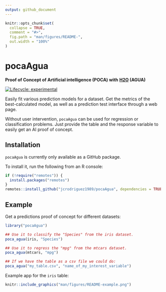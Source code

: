 ```yaml
---
output: github_document
---
```


<!-- README.md is generated from README.Rmd. Please edit that file -->

```r
knitr::opts_chunk$set(
  collapse = TRUE,
  comment = "#>",
  fig.path = "man/figures/README-",
  out.width = "100%"
)
```

# pocaAgua

**Proof of Concept of Artificial intelligence (POCA) with**
**[H2O](https://www.h2o.ai/) (AGUA)**

<!-- badges: start -->
[![Lifecycle: experimental](https://img.shields.io/badge/lifecycle-experimental-orange.svg)](https://www.tidyverse.org/lifecycle/#experimental)
<!-- badges: end -->

Easily fit various prediction models for a dataset. Get the metrics of the 
best-calculated model, as well as a prediction test interface through a web 
page.

Without user intervention, `pocaAgua` can be used for regression or 
classification problems. Just provide the table and the response variable to 
easily get an AI proof of concept.

## Installation

`pocaAgua` is currently only available as a GitHub package.

To install it, run the following from an R console:

```r
if (!require("remotes")) {
  install.packages("remotes")
}
remotes::install_github("jcrodriguez1989/pocaAgua", dependencies = TRUE)
```

## Example

Get a predictions proof of concept for different datasets:

```r
library("pocaAgua")

## Use it to classify the "Species" from the iris dataset.
poca_agua(iris, "Species")

## Use it to regress the "mpg" from the mtcars dataset.
poca_agua(mtcars, "mpg")

## If we have the table as a csv file we could do:
poca_agua("my_table.csv", "name_of_my_interest_variable")
```

Example app for the `iris` table:

```r
knitr::include_graphics("man/figures/README-example.png")
```
